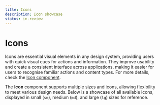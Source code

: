 ```yaml
---
title: Icons
description: Icon showcase
status: in-review
---
```


# Icons

Icons are essential visual elements in any design system, providing users with quick visual cues for actions and information. They improve usability and create a consistent interface across applications, making it easier for users to recognise familiar actions and content types. For more details, check the [Icon component](/components/library/icon/).

The **Icon** component supports multiple sizes and icons, allowing flexibility to meet various design needs. Below is a showcase of all available icons, displayed in small (`sm`), medium (`md`), and large (`lg`) sizes for reference.

<IconGridLayout />

